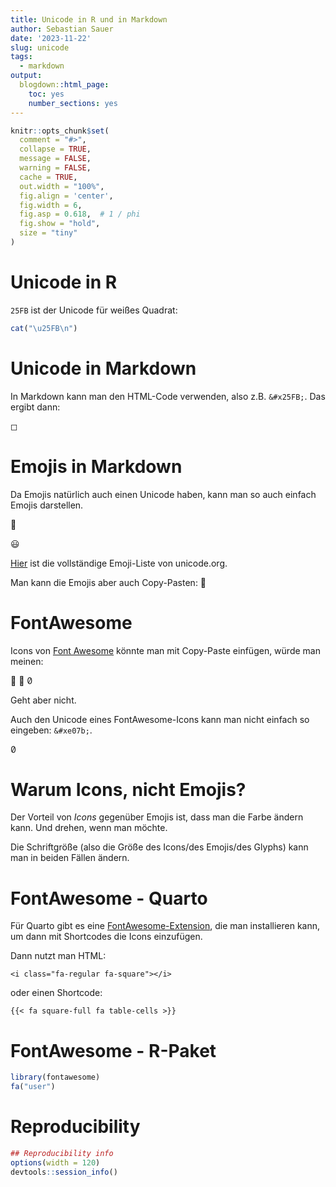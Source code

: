 ```yaml
---
title: Unicode in R und in Markdown
author: Sebastian Sauer
date: '2023-11-22'
slug: unicode
tags:
  - markdown
output:
  blogdown::html_page:
    toc: yes
    number_sections: yes
---
```




```r
knitr::opts_chunk$set(
  comment = "#>",
  collapse = TRUE,
  message = FALSE,
  warning = FALSE,
  cache = TRUE,
  out.width = "100%",
  fig.align = 'center',
  fig.width = 6,
  fig.asp = 0.618,  # 1 / phi
  fig.show = "hold",
  size = "tiny"
)
```



# Unicode in R

`25FB` ist der Unicode für weißes Quadrat:

```r
cat("\u25FB\n")
```



# Unicode in Markdown

In Markdown kann man den HTML-Code verwenden, also z.B. `&#x25FB;`. Das ergibt dann:

&#x25FB;


# Emojis in Markdown

Da Emojis natürlich auch einen Unicode haben, kann man so auch einfach Emojis darstellen.

&#x1F532;

&#x1F603;


[Hier](https://www.unicode.org/emoji/charts/full-emoji-list.html) ist die vollständige Emoji-Liste von unicode.org.

Man kann die Emojis aber auch Copy-Pasten:
🌻



# FontAwesome

Icons von [Font Awesome](https://fontawesome.com/search?m=free) könnte man mit Copy-Paste einfügen, würde man meinen:





Geht aber nicht.

Auch den Unicode eines FontAwesome-Icons kann man nicht einfach so eingeben: `&#xe07b;`.

&#xe07b;

# Warum Icons, nicht Emojis?

Der Vorteil von *Icons* gegenüber Emojis ist, dass man die Farbe ändern kann. Und drehen, wenn man möchte.

Die Schriftgröße (also die Größe des Icons/des Emojis/des Glyphs) kann man in beiden Fällen ändern.


# FontAwesome - Quarto

Für Quarto gibt es eine [FontAwesome-Extension](https://github.com/quarto-ext/fontawesome), die man installieren kann, um dann mit Shortcodes die Icons einzufügen.


Dann nutzt man HTML:

`<i class="fa-regular fa-square"></i>`

oder einen Shortcode:

`{{< fa square-full fa table-cells >}}`



# FontAwesome - R-Paket


```r
library(fontawesome)
fa("user")
```




# Reproducibility

```r
## Reproducibility info
options(width = 120)
devtools::session_info()
```


